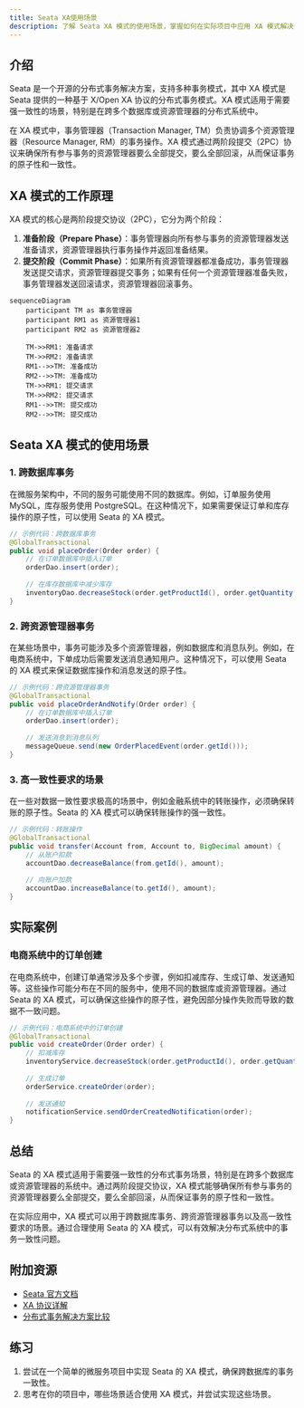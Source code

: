 ```yaml
---
title: Seata XA使用场景
description: 了解 Seata XA 模式的使用场景，掌握如何在实际项目中应用 XA 模式解决分布式事务问题。
---
```


## 介绍

Seata 是一个开源的分布式事务解决方案，支持多种事务模式，其中 XA 模式是 Seata 提供的一种基于 X/Open XA 协议的分布式事务模式。XA 模式适用于需要强一致性的场景，特别是在跨多个数据库或资源管理器的分布式系统中。

在 XA 模式中，事务管理器（Transaction Manager, TM）负责协调多个资源管理器（Resource Manager, RM）的事务操作。XA 模式通过两阶段提交（2PC）协议来确保所有参与事务的资源管理器要么全部提交，要么全部回滚，从而保证事务的原子性和一致性。

## XA 模式的工作原理

XA 模式的核心是两阶段提交协议（2PC），它分为两个阶段：

1. **准备阶段（Prepare Phase）**：事务管理器向所有参与事务的资源管理器发送准备请求，资源管理器执行事务操作并返回准备结果。
2. **提交阶段（Commit Phase）**：如果所有资源管理器都准备成功，事务管理器发送提交请求，资源管理器提交事务；如果有任何一个资源管理器准备失败，事务管理器发送回滚请求，资源管理器回滚事务。

```mermaid
sequenceDiagram
    participant TM as 事务管理器
    participant RM1 as 资源管理器1
    participant RM2 as 资源管理器2

    TM->>RM1: 准备请求
    TM->>RM2: 准备请求
    RM1-->>TM: 准备成功
    RM2-->>TM: 准备成功
    TM->>RM1: 提交请求
    TM->>RM2: 提交请求
    RM1-->>TM: 提交成功
    RM2-->>TM: 提交成功
```

## Seata XA 模式的使用场景

### 1. 跨数据库事务

在微服务架构中，不同的服务可能使用不同的数据库。例如，订单服务使用 MySQL，库存服务使用 PostgreSQL。在这种情况下，如果需要保证订单和库存操作的原子性，可以使用 Seata 的 XA 模式。

```java
// 示例代码：跨数据库事务
@GlobalTransactional
public void placeOrder(Order order) {
    // 在订单数据库中插入订单
    orderDao.insert(order);
    
    // 在库存数据库中减少库存
    inventoryDao.decreaseStock(order.getProductId(), order.getQuantity());
}
```

### 2. 跨资源管理器事务

在某些场景中，事务可能涉及多个资源管理器，例如数据库和消息队列。例如，在电商系统中，下单成功后需要发送消息通知用户。这种情况下，可以使用 Seata 的 XA 模式来保证数据库操作和消息发送的原子性。

```java
// 示例代码：跨资源管理器事务
@GlobalTransactional
public void placeOrderAndNotify(Order order) {
    // 在订单数据库中插入订单
    orderDao.insert(order);
    
    // 发送消息到消息队列
    messageQueue.send(new OrderPlacedEvent(order.getId()));
}
```

### 3. 高一致性要求的场景

在一些对数据一致性要求极高的场景中，例如金融系统中的转账操作，必须确保转账的原子性。Seata 的 XA 模式可以确保转账操作的强一致性。

```java
// 示例代码：转账操作
@GlobalTransactional
public void transfer(Account from, Account to, BigDecimal amount) {
    // 从账户扣款
    accountDao.decreaseBalance(from.getId(), amount);
    
    // 向账户加款
    accountDao.increaseBalance(to.getId(), amount);
}
```

## 实际案例

### 电商系统中的订单创建

在电商系统中，创建订单通常涉及多个步骤，例如扣减库存、生成订单、发送通知等。这些操作可能分布在不同的服务中，使用不同的数据库或资源管理器。通过 Seata 的 XA 模式，可以确保这些操作的原子性，避免因部分操作失败而导致的数据不一致问题。

```java
// 示例代码：电商系统中的订单创建
@GlobalTransactional
public void createOrder(Order order) {
    // 扣减库存
    inventoryService.decreaseStock(order.getProductId(), order.getQuantity());
    
    // 生成订单
    orderService.createOrder(order);
    
    // 发送通知
    notificationService.sendOrderCreatedNotification(order);
}
```

## 总结

Seata 的 XA 模式适用于需要强一致性的分布式事务场景，特别是在跨多个数据库或资源管理器的系统中。通过两阶段提交协议，XA 模式能够确保所有参与事务的资源管理器要么全部提交，要么全部回滚，从而保证事务的原子性和一致性。

在实际应用中，XA 模式可以用于跨数据库事务、跨资源管理器事务以及高一致性要求的场景。通过合理使用 Seata 的 XA 模式，可以有效解决分布式系统中的事务一致性问题。

## 附加资源

- [Seata 官方文档](https://seata.io/zh-cn/docs/overview/what-is-seata.html)
- [XA 协议详解](https://en.wikipedia.org/wiki/X/Open_XA)
- [分布式事务解决方案比较](https://dzone.com/articles/distributed-transaction-solutions-comparison)

## 练习

1. 尝试在一个简单的微服务项目中实现 Seata 的 XA 模式，确保跨数据库的事务一致性。
2. 思考在你的项目中，哪些场景适合使用 XA 模式，并尝试实现这些场景。
